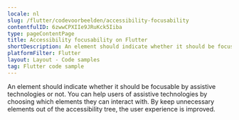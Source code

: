 ```yaml
---
locale: nl
slug: /flutter/codevoorbeelden/accessibility-focusability
contentfulID: 6zwwCPXIIe9JRuKck5Iiba
type: pageContentPage
title: Accessibility focusability on Flutter
shortDescription: An element should indicate whether it should be focusable by assistive technologies or not.
platformFilter: Flutter
layout: Layout - Code samples
tag: Flutter code sample
---
```


An element should indicate whether it should be focusable by assistive technologies or not. You can help users of assistive technologies by choosing which elements they can interact with. By keep unnecessary elements out of the accessibility tree, the user experience is improved.

<CodeSample id="accessibility-focusable" locale="nl" platform="flutter"/>